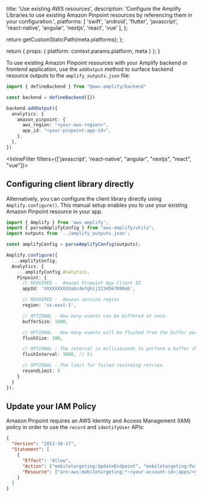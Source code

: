 
  title: 'Use existing AWS resources',
  description: 'Configure the Amplify Libraries to use existing Amazon Pinpoint resources by referencing them in your configuration.',
  platforms: [
    'swift',
    'android',
    'flutter',
    'javascript',
    'react-native',
    'angular',
    'nextjs',
    'react',
    'vue'
  ],
};

  return getCustomStaticPath(meta.platforms);
};

  return {
    props: {
      platform: context.params.platform,
      meta
    }
  };
}

To use existing Amazon Pinpoint resources with your Amplify backend or frontend application, use the `addOutput` method to surface backend resource outputs to the `amplify_outputs.json` file:

```ts title="amplify/backend.ts"
import { defineBackend } from "@aws-amplify/backend"

const backend = defineBackend({})

backend.addOutput({
  analytics: {
    amazon_pinpoint: {
      aws_region: "<your-aws-region>",
      app_id: "<your-pinpoint-app-id>",
    },
  },
})
```

<InlineFilter filters={['javascript', 'react-native', "angular", "nextjs", "react", "vue"]}>
## Configuring client library directly

Alternatively, you can configure the client library directly using `Amplify.configure()`. This manual setup enables you to use your existing Amazon Pinpoint resource in your app.

```ts title="src/main.ts"
import { Amplify } from 'aws-amplify';
import { parseAmplifyConfig } from "aws-amplify/utils";
import outputs from '../amplify_outputs.json';

const amplifyConfig = parseAmplifyConfig(outputs);

Amplify.configure({
  ...amplifyConfig,
  Analytics: {
    ...amplifyConfig.Analytics,
    Pinpoint: {
      // REQUIRED -  Amazon Pinpoint App Client ID
      appId: 'XXXXXXXXXXabcdefghij1234567890ab',

      // REQUIRED -  Amazon service region
      region: 'us-east-1',

      // OPTIONAL - How many events can be buffered at once.
      bufferSize: 1000,

      // OPTIONAL - How many events will be flushed from the buffer per batch.
      flushSize: 100,

      // OPTIONAL - The interval in milliseconds to perform a buffer check and flush if necessary.
      flushInterval: 5000, // 5s

      // OPTIONAL - The limit for failed recording retries.
      resendLimit: 5
    }
  }
});
```
</InlineFilter>

## Update your IAM Policy

Amazon Pinpoint requires an AWS Identity and Access Management (IAM) policy in order to use the `record` and `identifyUser` APIs:
```json
{
  "Version": "2012-10-17",
  "Statement": [
    {
      "Effect": "Allow",
      "Action": ["mobiletargeting:UpdateEndpoint", "mobiletargeting:PutEvents"],
      "Resource": ["arn:aws:mobiletargeting:*:<your-account-id>:apps/<your-pinpoint-app-id>*"]
    }
  ]
}
```

